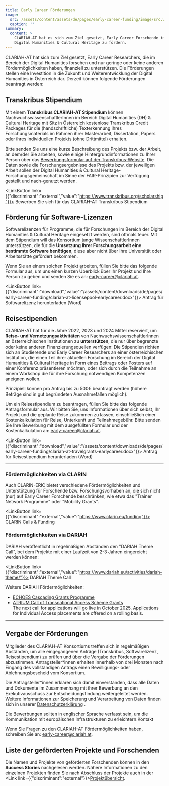 ```yaml
---
title: Early Career Förderungen
image:
  src: /assets/content/assets/de/pages/early-career-funding/image/src.webp
  caption: ''
summary:
  content: >
    CLARIAH-AT hat es sich zum Ziel gesetzt, Early Career Forschende im Bereich
    Digital Humanities & Cultural Heritage zu fördern.
---
```

CLARIAH-AT hat sich zum Ziel gesetzt, Early Career Researchers, die im Bereich der Digital Humanities forschen und nur geringe oder keine anderen Fördermöglichkeiten haben, finanziell zu unterstützen. Die Förderungen stellen eine Investition in die Zukunft und Weiterentwicklung der Digital Humanities in Österreich dar. Derzeit können folgende Förderungen beantragt werden:

## Transkribus Stipendium

Mit einem **Transkribus CLARIAH-AT Stipendium** können NachwuchswissenschaftlerInnen im Bereich Digital Humanities (DH) & Cultural Heritage mit Sitz in Österreich kostenlose Transkribus Credit Packages für die (handschriftliche) Texterkennung ihres Forschungsmaterials im Rahmen ihrer Masterarbeit, Dissertation, Papers oder ihres individuellen Projekts (ohne Drittmittel) erhalten.

Bitte senden Sie uns eine kurze Beschreibung des Projekts bzw. der Arbeit, an dem/der Sie arbeiten, sowie einige Hintergrundinformationen zu Ihrer Person über das [Bewerbungsformular auf der Transkribus-Website](https://readcoop.eu/transkribus/scholarship/clariah/). Die Daten sowie die Forschungsergebnisse des Projekts bzw. der jeweiligen Arbeit sollen der Digital Humanities & Cultural Heritage-Forschungsgemeinschaft im Sinne der FAIR-Prinzipien zur Verfügung gestellt und nach-genutzt werden.

<LinkButton link={{"discriminant":"external","value":"https://www.transkribus.org/scholarship"}}>
  Bewerben Sie sich für das CLARIAH-AT Transkribus Stipendium
</LinkButton>

## Förderung für Software-Lizenzen

Softwarelizenzen für Programme, die für Forschungen im Bereich der Digital Humanities & Cultural Heritage eingesetzt werden, sind oftmals teuer. Mit dem Stipendium will das Konsortium junge WissenschaftlerInnen unterstützen, die für die **Umsetzung Ihrer Forschungsarbeit eine bestimmte Software benötigen**, diese aber nicht über Ihre Universität oder Arbeitsstätte gefördert bekommen.

Wenn Sie an einem solchen Projekt arbeiten, füllen Sie bitte das folgende Formular aus, um uns einen kurzen Überblick über Ihr Projekt und Ihre Person zu geben und senden Sie es an: [early-career@clariah.at](mailto:early-career@clariah.at).

<LinkButton link={{"discriminant":"download","value":"/assets/content/downloads/de/pages/early-career-funding/clariah-at-licensepool-earlycareer.docx"}}>
  Antrag für Softwarelizenz herunterladen (Word)
</LinkButton>

## Reisestipendien

CLARIAH-AT hat für die Jahre 2022, 2023 und 2024 Mittel reserviert, um **Reise- und Vernetzungsaktivitäten** von NachwuchswissenschaftlerInnen an österreichischen Institutionen zu **unterstützen**, die nur über begrenzte oder keine anderen Finanzierungsquellen verfügen: Die Stipendien richten sich an Studierende und Early Career Researchers an einer österreichischen Institution, die einen Teil ihrer aktuellen Forschung im Bereich der Digital Humanities & Cultural Heritage in Form eines Beitrags oder Posters auf einer Konferenz präsentieren möchten, oder sich durch die Teilnahme an einem Workshop die für ihre Forschung notwendigen Kompetenzen aneignen wollen.

Prinzipiell können pro Antrag bis zu 500€ beantragt werden (höhere Beträge sind in gut begründeten Ausnahmefällen möglich).

Um ein Reisestipendium zu beantragen, füllen Sie bitte das folgende Antragsformular aus. Wir bitten Sie, uns Informationen über sich selbst, Ihr Projekt und die geplante Reise zukommen zu lassen, einschließlich einer Kostenkalkulation für Reise, Unterkunft und Teilnahmegebühr. Bitte senden Sie Ihre Bewerbung mit dem ausgefüllten Formular und der Kostenkalkulation an: [early-career@clariah.at](mailto:early-career@clariah.at).

<LinkButton link={{"discriminant":"download","value":"/assets/content/downloads/de/pages/early-career-funding/clariah-at-travelgrants-earlycareer.docx"}}>
  Antrag für Reisestipendium herunterladen (Word)
</LinkButton>

---

### Fördermöglichkeiten via CLARIN

Auch CLARIN-ERIC bietet verschiedene Fördermöglichkeiten und Unterstützung für Forschende bzw. Forschungsvorhaben an, die sich nicht (nur) auf Early Career Forschende beschränken, wie etwa das "Trainer Network Programme" oder "Mobility Grants".

<LinkButton link={{"discriminant":"external","value":"https://www.clarin.eu/funding"}}>
  CLARIN Calls & Funding
</LinkButton>

### Fördermöglichkeiten via DARIAH

DARIAH veröffentlicht in regelmäßigen Abständen den "DARIAH Theme Call", bei dem Projekte mit einer Laufzeit von 2-3 Jahren eingereicht werden können:

<LinkButton link={{"discriminant":"external","value":"https://www.dariah.eu/activities/dariah-theme/"}}>
  DARIAH Theme Call
</LinkButton>

Weitere DARIAH Fördermöglichkeiten:

* [ECHOES Cascading Grants Programme](https://www.dariah.eu/2025/03/17/echoes-cascading-grants-programme/)
* [ATRIUM Call of Transnational Access Scheme Grants](https://atrium-research.eu/travel-grants/)\
  The next call for applications will go live in October 2025. Applications for Individual Access placements are offered on a rolling basis.

---

## Vergabe der Förderungen

Mitglieder des CLARIAH-AT Konsortiums treffen sich in regelmäßigen Abständen, um alle eingegangenen Anträge (Transkribus, Softwarelizenz, Reisestipendium) zu prüfen und über die Vergabe der Förderungen abzustimmen. Antragsteller\*innen erhalten innerhalb von drei Monaten nach Eingang des vollständigen Antrags einen Bewilligungs- oder Ablehnungsbescheid vom Konsortium.

Die Antragsteller\*innen erklären sich damit einverstanden, dass alle Daten und Dokumente im Zusammenhang mit ihrer Bewerbung an den Exekutivausschuss zur Entscheidungsfindung weitergeleitet werden. Weitere Informationen zur Speicherung und Verarbeitung von Daten finden sich in unserer [Datenschutzerklärung](/privacy-declaration) .

Die Bewerbungen sollten in englischer Sprache verfasst sein, um die Kommunikation mit europäischen Infrastrukturen zu erleichtern.Kontakt

Wenn Sie Fragen zu den CLARIAH-AT Fördermöglichkeiten haben, schreiben Sie an: [early-career@clariah.at](mailto:office@clariah.at).

## **Liste der geförderten Projekte und Forschenden**

Die Namen und Projekte von geförderten Forschenden können in den **Success Stories** nachgelesen werden. Nähere Informationen zu den einzelnen Projekten finden Sie nach Abschluss der Projekte auch in der <Link link={{"discriminant":"external"}}>[Projektübersicht](/projects)</Link>.
